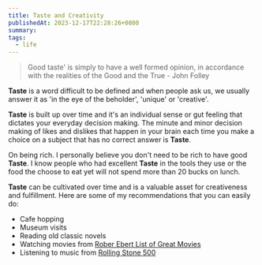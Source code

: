 ```yaml
---
title: Taste and Creativity
publishedAt: 2023-12-17T22:28:26+0800
summary:
tags:
  - life
---
```


> Good taste' is simply to have a well formed opinion, in accordance with the realities of the Good and the True - John Folley

**Taste** is a word difficult to be defined and when people ask us, we usually answer it as 'in the eye of the beholder', 'unique' or 'creative'.

**Taste** is built up over time and it's an individual sense or gut feeling that dictates your everyday decision making. The minute and minor decision making of likes and dislikes that happen in your brain each time you make a choice on a subject that has no correct answer is **Taste**.

On being rich. I personally believe you don't need to be rich to have good **Taste**. I know people who had excellent **Taste** in the tools they use or the food the choose to eat yet will not spend more than 20 bucks on lunch.

**Taste** can be cultivated over time and is a valuable asset for creativeness and fulfillment. Here are some of my recommendations that you can easily do:

- Cafe hopping
- Museum visits
- Reading old classic novels
- Watching movies from [Rober Ebert List of Great Movies](https://www.rogerebert.com/great-movies)
- Listening to music from [Rolling Stone 500](https://www.rollingstone.com/music/music-lists/best-albums-of-all-time-1062063/)
